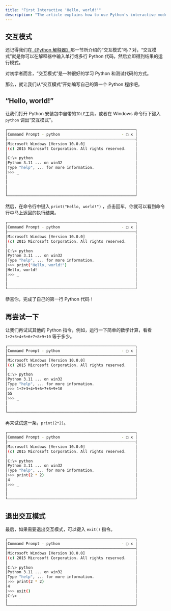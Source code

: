 ```yaml
---
title: "First Interactive 'Hello, world!'"
description: "The article explains how to use Python's interactive mode, which allows beginners to test code instantly by entering commands directly into the interpreter. It demonstrates starting with a basic 'Hello, world!' command and includes simple examples like arithmetic calculations. The article concludes by showing how to exit interactive mode using the exit() command."
---
```


## 交互模式

还记得我们在[《Python 解释器》](https://www.pythod.com/02-python-install/0203-python-interpreter)那一节所介绍的“交互模式”吗？对，“交互模式”就是你可以在解释器中输入单行或多行 Python 代码，然后立即得到结果的运行模式。

对初学者而言，“交互模式”是一种很好的学习 Python 和测试代码的方式。

那么，就让我们从“交互模式”开始编写自己的第一个 Python 程序吧。

## “Hello, world!”

让我们打开 Python 安装包中自带的`IDLE`工具，或者在 Windows 命令行下键入 `python` 调出“交互模式”。

```bash
┌────────────────────────────────────────────────────────┐
│Command Prompt - python                           - □ x │
├────────────────────────────────────────────────────────┤
│Microsoft Windows [Version 10.0.0]                      │
│(c) 2015 Microsoft Corporation. All rights reserved.    │
│                                                        │
│C:\> python                                             │
│Python 3.11 ... on win32                                │
│Type "help", ... for more information.                  │
│>>> _                                                   │
│                                                        │
│                                                        │
│                                                        │
│                                                        │
└────────────────────────────────────────────────────────┘
```

然后，在命令行中键入 `print("Hello, world!")` ，点击回车，你就可以看到命令行中马上返回的执行结果。

```bash
┌────────────────────────────────────────────────────────┐
│Command Prompt - python                           - □ x │
├────────────────────────────────────────────────────────┤
│Microsoft Windows [Version 10.0.0]                      │
│(c) 2015 Microsoft Corporation. All rights reserved.    │
│                                                        │
│C:\> python                                             │
│Python 3.11 ... on win32                                │
│Type "help", ... for more information.                  │
│>>> print("Hello, world!")                              │
│Hello, world!                                           │
│>>> _                                                   │
│                                                        │
│                                                        │
└────────────────────────────────────────────────────────┘
```

恭喜你，完成了自己的第一行 Python 代码！

## 再尝试一下

让我们再试试其他的 Python 指令，例如，运行一下简单的数学计算，看看 `1+2+3+4+5+6+7+8+9+10` 等于多少。

```bash
┌────────────────────────────────────────────────────────┐
│Command Prompt - python                           - □ x │
├────────────────────────────────────────────────────────┤
│Microsoft Windows [Version 10.0.0]                      │
│(c) 2015 Microsoft Corporation. All rights reserved.    │
│                                                        │
│C:\> python                                             │
│Python 3.11 ... on win32                                │
│Type "help", ... for more information.                  │
│>>> 1+2+3+4+5+6+7+8+9+10                                │
│55                                                      │
│>>> _                                                   │
│                                                        │
│                                                        │
└────────────────────────────────────────────────────────┘
```

再来试试这一条，`print(2*2)`。

```bash
┌────────────────────────────────────────────────────────┐
│Command Prompt - python                           - □ x │
├────────────────────────────────────────────────────────┤
│Microsoft Windows [Version 10.0.0]                      │
│(c) 2015 Microsoft Corporation. All rights reserved.    │
│                                                        │
│C:\> python                                             │
│Python 3.11 ... on win32                                │
│Type "help", ... for more information.                  │
│>>> print(2 * 2)                                        │
│4                                                       │
│>>> _                                                   │
│                                                        │
│                                                        │
└────────────────────────────────────────────────────────┘
```

## 退出交互模式

最后，如果需要退出交互模式，可以键入 `exit()` 指令。

```bash
┌────────────────────────────────────────────────────────┐
│Command Prompt - python                           - □ x │
├────────────────────────────────────────────────────────┤
│Microsoft Windows [Version 10.0.0]                      │
│(c) 2015 Microsoft Corporation. All rights reserved.    │
│                                                        │
│C:\> python                                             │
│Python 3.11 ... on win32                                │
│Type "help", ... for more information.                  │
│>>> print(2 * 2)                                        │
│4                                                       │
│>>> exit()                                              │
│C:\> _                                                  │
│                                                        │
└────────────────────────────────────────────────────────┘
```
